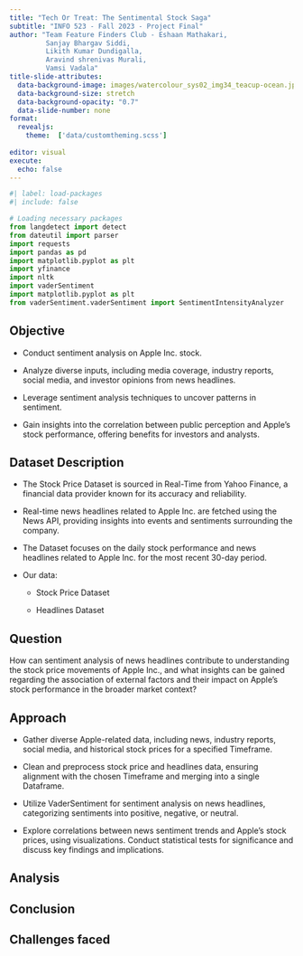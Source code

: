 ```yaml
---
title: "Tech Or Treat: The Sentimental Stock Saga"
subtitle: "INFO 523 - Fall 2023 - Project Final"
author: "Team Feature Finders Club - Eshaan Mathakari,
         Sanjay Bhargav Siddi, 
         Likith Kumar Dundigalla,
         Aravind shrenivas Murali,
         Vamsi Vadala"
title-slide-attributes:
  data-background-image: images/watercolour_sys02_img34_teacup-ocean.jpg
  data-background-size: stretch
  data-background-opacity: "0.7"
  data-slide-number: none
format:
  revealjs:
    theme:  ['data/customtheming.scss']
  
editor: visual
execute:
  echo: false
---
```


```python
#| label: load-packages
#| include: false

# Loading necessary packages
from langdetect import detect
from dateutil import parser
import requests
import pandas as pd
import matplotlib.pyplot as plt
import yfinance
import nltk
import vaderSentiment
import matplotlib.pyplot as plt
from vaderSentiment.vaderSentiment import SentimentIntensityAnalyzer
```

## Objective

::: incremental
-   Conduct sentiment analysis on Apple Inc. stock.

-   Analyze diverse inputs, including media coverage, industry reports, social media, and investor opinions from news headlines.

-   Leverage sentiment analysis techniques to uncover patterns in sentiment.

-   Gain insights into the correlation between public perception and Apple's stock performance, offering benefits for investors and analysts.
:::

## Dataset Description

::: incremental
-   The Stock Price Dataset is sourced in Real-Time from Yahoo Finance, a financial data provider known for its accuracy and reliability.

-   Real-time news headlines related to Apple Inc. are fetched using the News API, providing insights into events and sentiments surrounding the company.

-   The Dataset focuses on the daily stock performance and news headlines related to Apple Inc. for the most recent 30-day period.

-   Our data:

    -   Stock Price Dataset

    -   Headlines Dataset
:::

## Question

How can sentiment analysis of news headlines contribute to understanding the stock price movements of Apple Inc., and what insights can be gained regarding the association of external factors and their impact on Apple's stock performance in the broader market context?

## Approach

::: incremental
-   Gather diverse Apple-related data, including news, industry reports, social media, and historical stock prices for a specified Timeframe.

-   Clean and preprocess stock price and headlines data, ensuring alignment with the chosen Timeframe and merging into a single Dataframe.

-   Utilize VaderSentiment for sentiment analysis on news headlines, categorizing sentiments into positive, negative, or neutral.

-   Explore correlations between news sentiment trends and Apple's stock prices, using visualizations. Conduct statistical tests for significance and discuss key findings and implications.
:::

## Analysis

## Conclusion

## Challenges faced
